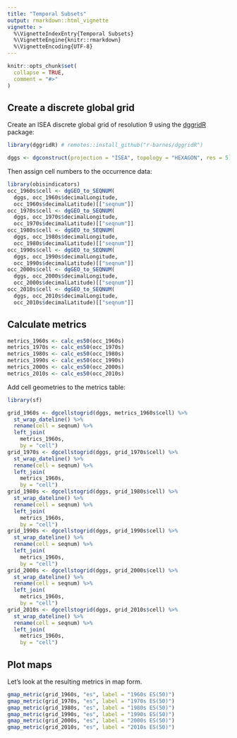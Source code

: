 ```yaml
---
title: "Temporal Subsets"
output: rmarkdown::html_vignette
vignette: >
  %\VignetteIndexEntry{Temporal Subsets}
  %\VignetteEngine{knitr::rmarkdown}
  %\VignetteEncoding{UTF-8}
---
```


```r
knitr::opts_chunk$set(
  collapse = TRUE,
  comment = "#>"
)
```

## Create a discrete global grid

Create an ISEA discrete global grid of resolution 9 using the [dggridR](https://github.com/r-barnes/dggridR) package:

```r
library(dggridR) # remotes::install_github("r-barnes/dggridR")

dggs <- dgconstruct(projection = "ISEA", topology = "HEXAGON", res = 5)
```

Then assign cell numbers to the occurrence data:

```r
library(obisindicators)
occ_1960s$cell <- dgGEO_to_SEQNUM(
  dggs, occ_1960s$decimalLongitude, 
  occ_1960s$decimalLatitude)[["seqnum"]]
occ_1970s$cell <- dgGEO_to_SEQNUM(
  dggs, occ_1970s$decimalLongitude, 
  occ_1970s$decimalLatitude)[["seqnum"]]
occ_1980s$cell <- dgGEO_to_SEQNUM(
  dggs, occ_1980s$decimalLongitude, 
  occ_1980s$decimalLatitude)[["seqnum"]]
occ_1990s$cell <- dgGEO_to_SEQNUM(
  dggs, occ_1990s$decimalLongitude, 
  occ_1990s$decimalLatitude)[["seqnum"]]
occ_2000s$cell <- dgGEO_to_SEQNUM(
  dggs, occ_2000s$decimalLongitude, 
  occ_2000s$decimalLatitude)[["seqnum"]]
occ_2010s$cell <- dgGEO_to_SEQNUM(
  dggs, occ_2010s$decimalLongitude, 
  occ_2010s$decimalLatitude)[["seqnum"]]

```

## Calculate metrics

```r
metrics_1960s <- calc_es50(occ_1960s)
metrics_1970s <- calc_es50(occ_1970s)
metrics_1980s <- calc_es50(occ_1980s)
metrics_1990s <- calc_es50(occ_1990s)
metrics_2000s <- calc_es50(occ_2000s)
metrics_2010s <- calc_es50(occ_2010s)
```

Add cell geometries to the metrics table:

```r
library(sf)

grid_1960s <- dgcellstogrid(dggs, metrics_1960s$cell) %>% 
  st_wrap_dateline() %>% 
  rename(cell = seqnum) %>% 
  left_join(
    metrics_1960s,
    by = "cell")
grid_1970s <- dgcellstogrid(dggs, grid_1970s$cell) %>% 
  st_wrap_dateline() %>% 
  rename(cell = seqnum) %>% 
  left_join(
    metrics_1960s,
    by = "cell")
grid_1980s <- dgcellstogrid(dggs, grid_1980s$cell) %>% 
  st_wrap_dateline() %>% 
  rename(cell = seqnum) %>% 
  left_join(
    metrics_1960s,
    by = "cell")
grid_1990s <- dgcellstogrid(dggs, grid_1990s$cell) %>% 
  st_wrap_dateline() %>% 
  rename(cell = seqnum) %>% 
  left_join(
    metrics_1960s,
    by = "cell")
grid_2000s <- dgcellstogrid(dggs, grid_2000s$cell) %>% 
  st_wrap_dateline() %>% 
  rename(cell = seqnum) %>% 
  left_join(
    metrics_1960s,
    by = "cell")
grid_2010s <- dgcellstogrid(dggs, grid_2010s$cell) %>% 
  st_wrap_dateline() %>% 
  rename(cell = seqnum) %>% 
  left_join(
    metrics_1960s,
    by = "cell")
```

## Plot maps

Let's look at the resulting metrics in map form.

```r
gmap_metric(grid_1960s, "es", label = "1960s ES(50)")
gmap_metric(grid_1970s, "es", label = "1970s ES(50)")
gmap_metric(grid_1980s, "es", label = "1980s ES(50)")
gmap_metric(grid_1990s, "es", label = "1990s ES(50)")
gmap_metric(grid_2000s, "es", label = "2000s ES(50)")
gmap_metric(grid_2010s, "es", label = "2010s ES(50)")

```
